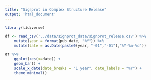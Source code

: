 ```yaml
---
title: "Signprot in Complex Structure Release"
output: 'html_document'
---
```


```r
library(tidyverse)
```


```r
df <- read_csv('../data/signprot_data/signprot_release.csv') %>% 
    mutate(year = format(pub_date, "%Y")) %>%
    mutate(date = as.Date(paste0(year, "-01","-01"),"%Y-%m-%d"))

df %>% 
    ggplot(aes(x=date)) +
    geom_bar() +
    scale_x_date(date_breaks = "1 year", date_labels = "%Y") +
    theme_minimal()
```

